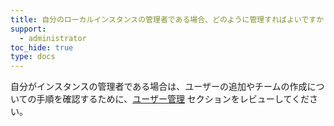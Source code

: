 ```yaml
---
title: 自分のローカルインスタンスの管理者である場合、どのように管理すればよいですか？
support:
  - administrator
toc_hide: true
type: docs
---
```

自分がインスタンスの管理者である場合は、ユーザーの追加やチームの作成についての手順を確認するために、[ユーザー管理](/ja/platform/hosting/iam/access-management/manage-organization) セクションをレビューしてください。